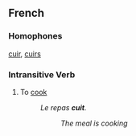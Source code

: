 ==French==

===Homophones===
[[cuir]], [[cuirs]]
===Intransitive Verb===
# To [[cook]]
#:''Le repas '''cuit'''.''
#::''The meal is cooking''